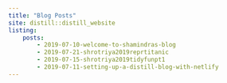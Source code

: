 ```yaml
---
title: "Blog Posts"
site: distill::distill_website
listing: 
    posts:
        - 2019-07-10-welcome-to-shamindras-blog
        - 2019-07-21-shrotriya2019reprtitanic
        - 2019-07-15-shrotriya2019tidyfunpt1
        - 2019-07-11-setting-up-a-distill-blog-with-netlify
---
```

